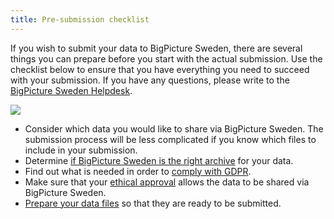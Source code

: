 ```yaml
---
title: Pre-submission checklist
---
```


::: grid
::: g-col-7
If you wish to submit your data to BigPicture Sweden, there are several things
you can prepare before you start with the actual submission. Use the
checklist below to ensure that you have everything you need to succeed
with your submission. If you have any questions, please write to the
[BigPicture Sweden Helpdesk](mailto:{{< var email.helpdesk >}}).
:::

::: g-col-5
![](../images/undraw_checklist.png)
:::
:::

-   Consider which data you would like to share via BigPicture Sweden. The
    submission process will be less complicated if you know which files
    to include in your submission.
-   Determine [if BigPicture Sweden is the right
    archive](is-bp-sweden-the-right-archive.qmd) for your data.
-   Find out what is needed in order to [comply with
    GDPR](complying-with-gdpr.qmd).
-   Make sure that your [ethical approval](ethical-approval.qmd) allows
    the data to be shared via BigPicture Sweden.
-   [Prepare your data files](preparing-data.qmd) so that they are ready
    to be submitted.

::: grid
::: g-col-2
:::
:::
